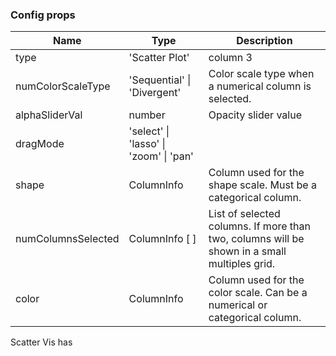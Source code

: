 <!-- Random.stories.mdx -->



<Meta
  title="Vis/Scatter/Documentation"
  component={Vis}
/>

### Config props

| Name | Type | Description |
|--- |--- |--- |
| type | 'Scatter Plot' | column 3 |
| numColorScaleType | 'Sequential' \| 'Divergent' | Color scale type when a numerical column is selected. |
| alphaSliderVal | number | Opacity slider value |
| dragMode | 'select' \| 'lasso' \| 'zoom' \| 'pan' | |
| shape | ColumnInfo | Column used for the shape scale. Must be a categorical column. |
| numColumnsSelected | ColumnInfo [ ] | List of selected columns. If more than two, columns will be shown in a small multiples grid. |
| color | ColumnInfo | Column used for the color scale. Can be a numerical or categorical column. |


Scatter Vis has 
